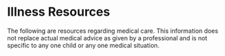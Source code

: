 
# Illness Resources

The following are resources regarding medical care. This information does not replace actual medical advice as given by a professional and is not specific to any one child or any one medical situation.

<Resource url="https://files.rothrotterlaster.com/fever.pdf" name="Fever" />

<Resource
  url="https://files.rothrotterlaster.com/vomit-diarrhea.pdf"
  name="Vomiting or Diarrhea"
/>

<Resource
  url="https://files.rothrotterlaster.com/stomach-bugs.pdf"
  name="How to Prevent Stomach Bugs"
/>

<Resource
  url="https://www.youtube.com/watch?v=Hl6vItGt4qQ"
  name="How to do your Strep Test at home (video)"
  icon="video"
/>

